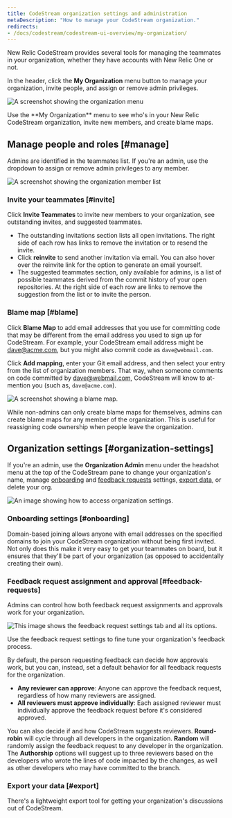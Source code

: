 ```yaml
---
title: CodeStream organization settings and administration
metaDescription: "How to manage your CodeStream organization."
redirects:
- /docs/codestream/codestream-ui-overview/my-organization/
---
```





New Relic CodeStream provides several tools for managing the teammates in your organization, whether they have accounts with New Relic One or not.

In the header, click the **My Organization** menu button to manage your organization, invite people, and assign or remove admin privileges.

<img
  title="organization-menu"
  alt="A screenshot showing the organization menu"
  src={myOrgMenu}
/>

<figcaption>
  Use the **My Organization** menu to see who's in your New Relic CodeStream organization, invite new members, and create blame maps.
</figcaption>

## Manage people and roles [#manage]

Admins are identified in the teammates list. If you're an admin, use the dropdown to assign or remove admin privileges to any member.

<img
  title="organization-members"
  alt="A screenshot showing the organization member list"
  src={myOrgMembers}
/>

### Invite your teammates [#invite]

Click **Invite Teammates** to invite new members to your organization, see outstanding invites, and suggested teammates.

* The outstanding invitations section lists all open invitations. The right side of each row has links to remove the invitation or to resend the invite.
* Click **reinvite** to send another invitation via email. You can also hover over the reinvite link for the option to generate an email yourself.
* The suggested teammates section, only available for admins, is a list of possible teammates derived from the commit history of your open repositories. At the right side of each row are links to remove the suggestion from the list or to invite the person.

### Blame map [#blame]

Click **Blame Map** to add email addresses that you use for committing code that may be different from the email address you used to sign up for CodeStream. For example, your CodeStream email address might be [dave@acme.com](mailto:dave@acme.com), but you might also commit code as `dave@webmail.com`.

Click **Add mapping**, enter your Git email address, and then select your entry from the list of organization members. That way, when someone comments on code committed by [dave@webmail.com](mailto:dave@webmail.com), CodeStream will know to at-mention you (such as, `dave@acme.com`).

<img
  title="blame-map"
  alt="A screenshot showing a blame map."
  src={myOrgBlameMap}
/>

While non-admins can only create blame maps for themselves, admins can create blame maps for any member of the organization. This is useful for reassigning code ownership when people leave the organization.

## Organization settings [#organization-settings]

If you're an admin, use the **Organization Admin** menu under the headshot menu at the top of the CodeStream pane to change your organization's name, manage [onboarding](#onboarding) and [feedback requests](#feedback-request) settings, [export data](#export), or delete your org.

![An image showing how to access organization settings.](/images/OrganizationSettings.png "Organization settings")

### Onboarding settings [#onboarding]

Domain-based joining allows anyone with email addresses on the specified domains to join your CodeStream organization without being first invited. Not only does this make it very easy to get your teammates on board, but it ensures that they'll be part of your organization (as opposed to accidentally creating their own).

### Feedback request assignment and approval [#feedback-requests]

Admins can control how both feedback request assignments and approvals work for your organization.

![This image shows the feedback request settings tab and all its options.](/images/FRTeamSettings.png "Feedback request settings")

<figcaption>
  Use the feedback request settings to fine tune your organization's feedback process.
</figcaption>

By default, the person requesting feedback can decide how approvals work, but you can, instead, set a default behavior for all feedback requests for the organization.

* **Any reviewer can approve**: Anyone can approve the feedback request, regardless of how many reviewers are assigned.
* **All reviewers must approve individually**: Each assigned reviewer must individually approve the feedback request before it's considered approved.

You can also decide if and how CodeStream suggests reviewers. **Round-robin** will cycle through all developers in the organization. **Random** will randomly assign the feedback request to any developer in the organization. The **Authorship** options will suggest up to three reviewers based on the developers who wrote the lines of code impacted by the changes, as well as other developers who may have committed to the branch.

### Export your data [#export]

There's a lightweight export tool for getting your organization's discussions out of CodeStream.
